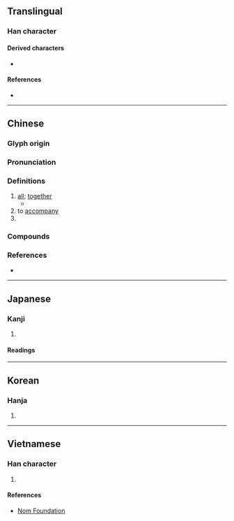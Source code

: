 {{also|倶|具}}
{{character info/new}}
==Translingual==

===Han character===
{{Han char|rn=9|rad=人|as=08|sn=10|four=26281|canj=OBMC|ids=⿰亻具}}

====Derived characters====
* {{l|mul|[[𣯒]]}}

====References====
* {{Han ref|kx=0106.080|dj=0226.030|hdz=10177.020|uh=4FF1|ud=20465}}

----

==Chinese==
{{zh-forms|alt=⿰亻⿵冂大:second-round simplified}} 

===Glyph origin===
{{Han etym}}

===Pronunciation===
{{zh-pron
|m=jù
|c=geoi1,keoi1
|mn=qz,xm:kū/tw:khū/zz:kī
|mc=y
|oc=y
|cat=adv,v,pn
}}

===Definitions===
{{zh-hanzi}}

# [[all]]; [[together]]
#* {{zh-x|竇 ^燕{yān}山，有 義方。教{jiāo} 五 子，名 俱 揚。|{{w|竇禹鈞|Dou|lang=zh}} of Mount Yan, had the right way. He taught five sons, who '''all''' raised the family reputation.|ref=Sanzijing}}
# to [[accompany]]
# {{surname|lang=zh}}

===Compounds===
{{zh-der|一應俱全|五行俱下|人琴俱亡|人琴俱杳|人贓俱獲|俱備|俱免|俱全|俱收並蓄|俱樂部|俱滅|俱舍師|俱舍論|俱起|傢俱|兩敗俱傷|北俱盧洲|十行俱下|名實俱副|唱作俱佳|四角俱全|學養俱佳|寢食俱廢|心神俱爽|心膽俱寒|心膽俱碎|心膽俱裂|心身俱忘|心身俱瘁|掃地俱盡|毛髮俱豎|泥沙俱下|涕淚俱下|涕筆俱下|犬兔俱斃|玉石俱摧|玉石俱焚|玉石俱燼|玉石俱碎|百廢俱興|百廢俱舉|萬念俱灰|萬籟俱寂|羅掘俱窮|聲淚俱下|聲色俱厲|膽識俱優|與日俱增|與日俱新|與時俱進|與生俱來|色色俱全|芝艾俱焚|蘭艾俱焚|身名俱泰|身名俱滅|辭色俱厲|雞犬俱升|面面俱全|面面俱到|面面俱圓|黎俱吠陀|齒德俱增}}

===References===
* {{R:yue:Hanzi}}

----

==Japanese==

===Kanji===
{{ja-kanji|grade=|rs=人08}}

# {{defn|lang=ja|sort=人08}}

====Readings====
{{ja-readings
|goon=く
|kanon=く
|kanyoon=ぐ
|kun=とも-に
}}

----

==Korean==

===Hanja===
{{ko-hanja|hangeul=구|rv=gu|mr=ku}}

# {{defn|lang=ko|sort=人08}}

----

==Vietnamese==

===Han character===
{{vi-hantu|[[câu]], [[cu]], [[gu]], [[cụ]], [[gù]]|rs=人08}}

# {{defn|lang=vi|sort=人08}}

====References====
* [http://nomfoundation.org/common/nom_details.php?codepoint=4ff1 Nom Foundation]